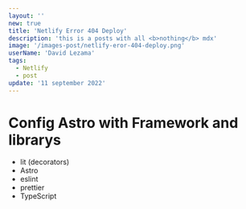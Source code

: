 ```yaml
---
layout: ''
new: true
title: 'Netlify Error 404 Deploy'
description: 'this is a posts with all <b>nothing</b> mdx'
image: '/images-post/netlify-eror-404-deploy.png'
userName: 'David Lezama'
tags:
  - Netlify
  - post
update: '11 september 2022'
---
```


# Config Astro with Framework and librarys

- lit (decorators)
- Astro
- eslint
- prettier
- TypeScript

